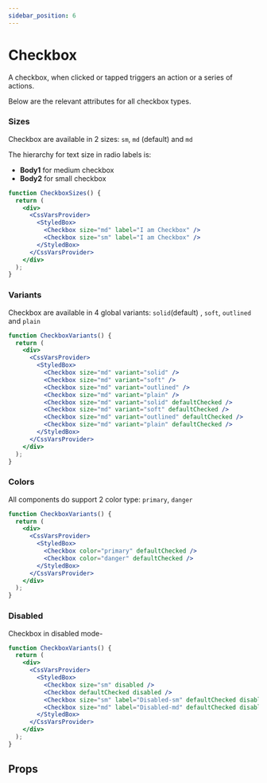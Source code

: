 ```yaml
---
sidebar_position: 6
---
```



# Checkbox

A checkbox, when clicked or tapped triggers an action or a series of actions.

Below are the relevant attributes for all checkbox types.

### Sizes

Checkbox are available in 2 sizes: `sm`, `md` (default) and `md`

The hierarchy for text size in radio labels is:

- **Body1** for medium checkbox
- **Body2** for small checkbox

```jsx live
function CheckboxSizes() {
  return (
    <div>
      <CssVarsProvider>
        <StyledBox>
          <Checkbox size="md" label="I am Checkbox" />
          <Checkbox size="sm" label="I am Checkbox" />
        </StyledBox>
      </CssVarsProvider>
    </div>
  );
}
```

### Variants

Checkbox are available in 4 global variants: `solid`(default) , `soft`, `outlined` and `plain`

```jsx live
function CheckboxVariants() {
  return (
    <div>
      <CssVarsProvider>
        <StyledBox>
          <Checkbox size="md" variant="solid" />
          <Checkbox size="md" variant="soft" />
          <Checkbox size="md" variant="outlined" />
          <Checkbox size="md" variant="plain" />
          <Checkbox size="md" variant="solid" defaultChecked />
          <Checkbox size="md" variant="soft" defaultChecked />
          <Checkbox size="md" variant="outlined" defaultChecked />
          <Checkbox size="md" variant="plain" defaultChecked />
        </StyledBox>
      </CssVarsProvider>
    </div>
  );
}
```

### Colors

All components do support 2 color type: `primary`, `danger`

```jsx live
function CheckboxVariants() {
  return (
    <div>
      <CssVarsProvider>
        <StyledBox>
          <Checkbox color="primary" defaultChecked />
          <Checkbox color="danger" defaultChecked />
        </StyledBox>
      </CssVarsProvider>
    </div>
  );
}
```

### Disabled

Checkbox in disabled mode-

```jsx live
function CheckboxVariants() {
  return (
    <div>
      <CssVarsProvider>
        <StyledBox>
          <Checkbox size="sm" disabled />
          <Checkbox defaultChecked disabled />
          <Checkbox size="sm" label="Disabled-sm" defaultChecked disabled />
          <Checkbox size="md" label="Disabled-md" defaultChecked disabled />
        </StyledBox>
      </CssVarsProvider>
    </div>
  );
}
```

## Props

<PropsTable name="Checkbox" />
